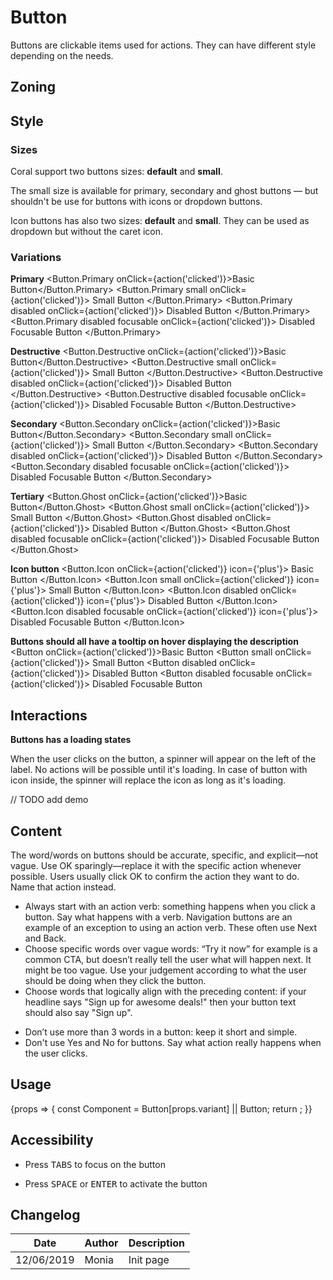 
<Meta title="Components/Button" component={Button} />

# Button

Buttons are clickable items used for actions. They can have different style depending on the needs.

## Zoning

<FigmaImage
	src="https://www.figma.com/file/2Sw2IvUHZ9F2srJ3L8AWxr/%F0%9F%93%90-Zoning?node-id=12%3A64"
	alt="zoning image for buttons"
/>

## Style

### Sizes

Coral support two buttons sizes: **default** and **small**.

The small size is available for primary, secondary and ghost buttons — but shouldn't be use for buttons with icons or dropdown buttons.

Icon buttons has also two sizes: **default** and **small**. They can be used as dropdown but without the caret icon.

<FigmaImage
	src="https://www.figma.com/file/nLfALGpsfnvwlmm3Kix2TU/%F0%9F%A7%A9-Schema?node-id=4%3A57"
	alt="buttons sizes illustration"
/>

### Variations

**Primary**
<Preview>
	<Story name="primary">
		<Button.Primary onClick={action('clicked')}>Basic Button</Button.Primary>
		<Button.Primary small onClick={action('clicked')}>
			Small Button
		</Button.Primary>
		<Button.Primary disabled onClick={action('clicked')}>
			Disabled Button
		</Button.Primary>
		<Button.Primary disabled focusable onClick={action('clicked')}>
			Disabled Focusable Button
		</Button.Primary>
	</Story>
</Preview>

**Destructive**
<Preview>
	<Story name="destructive">
		<Button.Destructive onClick={action('clicked')}>Basic Button</Button.Destructive>
		<Button.Destructive small onClick={action('clicked')}>
			Small Button
		</Button.Destructive>
		<Button.Destructive disabled onClick={action('clicked')}>
			Disabled Button
		</Button.Destructive>
		<Button.Destructive disabled focusable onClick={action('clicked')}>
			Disabled Focusable Button
		</Button.Destructive>
	</Story>
</Preview>

**Secondary**
<Preview>
	<Story name="secondary">
		<Button.Secondary onClick={action('clicked')}>Basic Button</Button.Secondary>
		<Button.Secondary small onClick={action('clicked')}>
			Small Button
		</Button.Secondary>
		<Button.Secondary disabled onClick={action('clicked')}>
			Disabled Button
		</Button.Secondary>
		<Button.Secondary disabled focusable onClick={action('clicked')}>
			Disabled Focusable Button
		</Button.Secondary>
	</Story>
</Preview>

**Tertiary**
<Preview>
	<Story name="ghost">
		<Button.Ghost onClick={action('clicked')}>Basic Button</Button.Ghost>
		<Button.Ghost small onClick={action('clicked')}>
			Small Button
		</Button.Ghost>
		<Button.Ghost disabled onClick={action('clicked')}>
			Disabled Button
		</Button.Ghost>
		<Button.Ghost disabled focusable onClick={action('clicked')}>
			Disabled Focusable Button
		</Button.Ghost>
	</Story>
</Preview>

**Icon button**
<Preview>
	<Story name="icon">
		<Button.Icon onClick={action('clicked')} icon={'plus'}>
			Basic Button
		</Button.Icon>
		<Button.Icon small onClick={action('clicked')} icon={'plus'}>
			Small Button
		</Button.Icon>
		<Button.Icon disabled onClick={action('clicked')} icon={'plus'}>
			Disabled Button
		</Button.Icon>
		<Button.Icon disabled focusable onClick={action('clicked')} icon={'plus'}>
			Disabled Focusable Button
		</Button.Icon>
	</Story>
</Preview>

**Buttons should all have a tooltip on hover displaying the description**
<Preview>
	<Story name="basic">
		<Button onClick={action('clicked')}>Basic Button</Button>
		<Button small onClick={action('clicked')}>
			Small Button
		</Button>
		<Button disabled onClick={action('clicked')}>
			Disabled Button
		</Button>
		<Button disabled focusable onClick={action('clicked')}>
			Disabled Focusable Button
		</Button>
	</Story>
</Preview>

## Interactions

**Buttons has a loading states**

When the user clicks on the button, a spinner will appear on the left of the label. No actions will be possible until it's loading.
In case of button with icon inside, the spinner will replace the icon as long as it's loading.

// TODO add demo

## Content

The word/words on buttons should be accurate, specific, and explicit—not vague. Use OK sparingly—replace it with the specific action whenever possible. Users usually click OK to confirm the action they want to do. Name that action instead.

<Use>
	<Use.Do>
		<ul>
			<li>
				Always start with an action verb: something happens when you click a button. Say what
				happens with a verb. Navigation buttons are an example of an exception to using an action
				verb. These often use Next and Back.
			</li>
			<li>
				Choose specific words over vague words: “Try it now” for example is a common CTA, but
				doesn’t really tell the user what will happen next. It might be too vague. Use your
				judgement according to what the user should be doing when they click the button.
			</li>
			<li>
				Choose words that logically align with the preceding content: if your headline says "Sign up
				for awesome deals!" then your button text should also say "Sign up".
			</li>
		</ul>
	</Use.Do>
	<Use.Dont>
		<ul>
			<li>Don’t use more than 3 words in a button: keep it short and simple.</li>
			<li>
				Don't use Yes and No for buttons. Say what action really happens when the user clicks.
			</li>
		</ul>
	</Use.Dont>
</Use>

## Usage

<Preview>
	<Story
		name="usage"
		height="20rem"
		args={{
			variant: 'Primary',
			children: 'Lorem ipsum',
		}}
		argTypes={{
			variant: {
				description: 'Button variation',
				control: {
					type: 'select',
					options: ['', 'Primary', 'Secondary', 'Ghost', 'Destructive', 'Icon'],
				},
			},
		}}
	>
		{props => {
			const Component = Button[props.variant] || Button;
			return <Component {...props} onClick={action('clicked')} />;
		}}
	</Story>
</Preview>

<Props story="usage" />

## Accessibility

- Press <kbd>TABS</kbd> to focus on the button

- Press <kbd>SPACE</kbd> or <kbd>ENTER</kbd> to activate the button

## Changelog

| Date       | Author | Description |
| ---------- | ------ | ----------- |
| 12/06/2019 | Monia  | Init page   |
